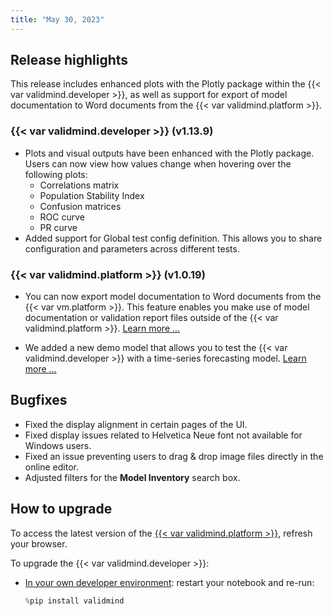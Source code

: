 ```yaml
---
title: "May 30, 2023"
---
```


## Release highlights

This release includes enhanced plots with the Plotly package within the {{< var validmind.developer >}}, as well as support for export of model documentation to Word documents from the {{< var validmind.platform >}}.

### {{< var validmind.developer >}} (v1.13.9)

- Plots and visual outputs have been enhanced with the Plotly package. Users can now view how values change when hovering over the following plots:
    - Correlations matrix
    - Population Stability Index
    - Confusion matrices
    - ROC curve
    - PR curve
- Added support for Global test config definition. This allows you to share configuration and parameters across different tests.

### {{< var validmind.platform >}} (v1.0.19)

- You can now export model documentation to Word documents from the {{< var vm.platform >}}. This feature enables you make use of model documentation or validation report files outside of the {{< var validmind.platform >}}. [Learn more ...](/guide/model-documentation/export-documentation.qmd)

- We added a new demo model that allows you to test the {{< var validmind.developer >}} with a time-series forecasting model. [Learn more ...](/developer/samples-jupyter-notebooks.qmd)

## Bugfixes

- Fixed the display alignment in certain pages of the UI.
- Fixed display issues related to Helvetica Neue font not available for Windows users.
- Fixed an issue preventing users to drag & drop image files directly in the online editor.
- Adjusted filters for the **Model Inventory** search box.

## How to upgrade

To access the latest version of the [{{< var validmind.platform >}}](http://app.prod.validmind.ai/), refresh your browser.

To upgrade the {{< var validmind.developer >}}:

- [In your own developer environment](/developer/model-documentation/install-and-initialize-validmind.qmd): restart your notebook and re-run:
    
    ```python
    %pip install validmind
    ```